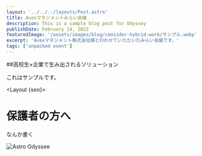 ```yaml
---
layout: '../../../layouts/Post.astro'
title: Avexマネジメントみらい会議
description: This is a sample blog post for Odyssey
publishDate: February 14, 2023
featuredImage: '/assets/images/blog/consider-hybrid-work/サンプル.webp'
excerpt: 'Avexマネジメント株式会社様と行わせていただいたみらい会議です。'
tags: ['unpacked event']
---
```


##高校生×企業で生み出されるソリューション

これはサンプルです。

<Layout {seo}>
	<HeroSection>
		<div slot="text-container">
			<h1>保護者の方へ</h1>
			<p>
				なんか書く
			</p>
		</div>
    <picture slot="image-container">
      <img
        src="/assets/images/home/KCさん.jpg"
        alt="Astro Odyssee"
        id="home-hero-image"
      />
    </picture>
	</HeroSection>
  <TextSection narrow>
    <p>
    </p>
    <p>
    <p>
    </p>
    <p>
    </p>
  </TextSection>
</Layout>
